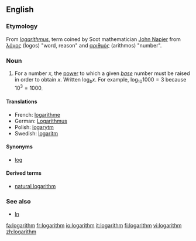 {{wikipedia}}
==English==

===Etymology===
From {{NL.}} ''[[logarithmus]]'', term coined by Scot mathematician [[w:John Napier|John Napier]] from {{Gr.}} [[λόγος]] (logos) "word, reason" and [[αριθμός]] (arithmos) "number".

===Noun===
# {{mathematics}} For a number <math>x</math>, the [[power]] to which a given ''[[base]]'' number must be raised in order to obtain <math>x</math>.  Written <math>\log_b x</math>.  For example, <math>\log_{10} 1000 = 3</math> because <math>10^3 = 1000</math>.

====Translations====
*French: [[logarithme]] {{m}}
*German: [[Logarithmus]] {{m}}
*Polish: [[logarytm]] {{m}}
*Swedish: [[logaritm]] {{c}}

====Synonyms====
*[[log]]

====Derived terms====
*[[natural logarithm]]

===See also===
*[[ln]]

[[fa:logarithm]]
[[fr:logarithm]]
[[io:logarithm]]
[[it:logarithm]]
[[fi:logarithm]]
[[vi:logarithm]]
[[zh:logarithm]]